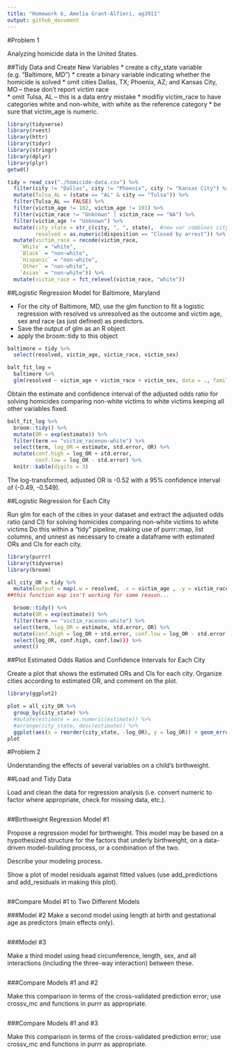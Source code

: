 ```yaml
---
title: "Homework 6, Amelia Grant-Alfieri, ag3911"
output: github_document
---
```


#Problem 1

Analyzing homicide data in the United States. 

##Tidy Data and Create New Variables
  * create a city_state variable (e.g. “Baltimore, MD”)
  * create a binary variable indicating whether the homicide is solved
  * omit cities Dallas, TX; Phoenix, AZ; and Kansas City, MO – these don’t report victim race  
  * omit Tulsa, AL – this is a data entry mistake
  * modifiy victim_race to have categories white and non-white, with white as the reference category
  * be sure that victim_age is numeric.
```r
library(tidyverse)
library(rvest)
library(httr)
library(tidyr)
library(stringr)
library(dplyr)
library(plyr)
getwd()

tidy = read_csv("./homicide-data.csv") %>%
  filter(city != "Dallas", city != "Phoenix", city != "Kansas City") %>%
  mutate(Tulsa_AL = (state == "AL" & city == "Tulsa")) %>%
  filter(Tulsa_AL == FALSE) %>%
  filter(victim_age != 102, victim_age != 101) %>%
  filter(victim_race != "Unknown" | victim_race == "NA") %>%
  filter(victim_age != "Unknown") %>%
  mutate(city_state = str_c(city, ", ", state),  #new var combines city and state
         resolved = as.numeric(disposition == "Closed by arrest")) %>% #new binary var for resolved
  mutate(victim_race = recode(victim_race,
    `White` = "white",
    `Black` = "non-white",
    `Hispanic` = "non-white",
    `Other` = "non-white",
    `Asian` = "non-white")) %>%
  mutate(victim_race = fct_relevel(victim_race, "white"))
```


##Logistic Regression Model for Baltimore, Maryland

  * For the city of Baltimore, MD, use the glm function to fit a logistic regression with resolved vs  unresolved as the outcome and victim age, sex and race (as just defined) as predictors. 
  * Save the output of glm as an R object
  * apply the  broom::tidy to this object

```r
baltimore = tidy %>%
  select(resolved, victim_age, victim_race, victim_sex)

balt_fit_log = 
  baltimore %>% 
  glm(resolved ~ victim_age + victim_race + victim_sex, data = ., family = binomial())
```

Obtain the estimate and confidence interval of the adjusted odds ratio for solving homicides comparing non-white victims to white victims keeping all other variables fixed.
```r
balt_fit_log %>% 
  broom::tidy() %>% 
  mutate(OR = exp(estimate)) %>%
  filter(term == "victim_racenon-white") %>%
  select(term, log_OR = estimate, std.error, OR) %>% 
  mutate(conf.high = log_OR + std.error,  
         conf.low = log_OR - std.error) %>%
  knitr::kable(digits = 3)
```
The log-transformed, adjusted OR is -0.52 with a 95% confidence interval of (-0.49, -0.549). 


##Logistic Regression for Each City 

Run glm for each of the cities in your dataset and extract the adjusted odds ratio (and CI) for solving homicides comparing non-white victims to white victims
Do this within a “tidy” pipeline, making use of purrr::map, list columns, and  unnest as necessary to create a dataframe with estimated ORs and CIs for each city.

```r
library(purrr)
library(tidyverse)
library(broom)

all_city_OR = tidy %>%
  mutate(output = map(.w = resolved, .x = victim_age , .y = victim_race , .z = victim_sex, ~ glm(.w ~ .x + .y + .z, data = ., family = binomial())))
##this function map isn't working for some reason... 

  broom::tidy() %>%
  mutate(OR = exp(estimate)) %>%
  filter(term == "victim_racenon-white") %>%
  select(term, log_OR = estimate, std.error, OR) %>%
  mutate(conf.high = log_OR + std.error, conf.low = log_OR - std.error)
  select(log_OR, conf.high, conf.low))) %>%    
  unnest()
```

##Plot Estimated Odds Ratios and Confidence Intervals for Each City 

Create a plot that shows the estimated ORs and CIs for each city. Organize cities according to estimated OR, and comment on the plot.

```r
library(ggplot2)

plot = all_city_OR %>%
  group_by(city_state) %>%
  #mutate(estimate = as.numeric(estimate)) %>%
  #arrange(city_state, desc(estimate)) %>%
  ggplot(aes(x = reorder(city_state, -log_OR), y = log_OR)) + geom_errorbar(aes(ymin = conf.low, ymax = conf.high, width = 0.2)) + geom_point() + labs(x = "Location", y = "log-transformed Odds Ratio", title = "The Odds of Solving Homicides for Non-White compared to White Victims by City, State") + theme(axis.text.x = element_text(angle = 90))
plot


```


#Problem 2

Understanding the effects of several variables on a child’s birthweight. 

##Load and Tidy Data

Load and clean the data for regression analysis (i.e. convert numeric to factor where appropriate, check for missing data, etc.).

```r
```

##Birthweight Regression Model #1

Propose a regression model for birthweight. This model may be based on a hypothesized structure for the factors that underly birthweight, on a data-driven model-building process, or a combination of the two. 

Describe your modeling process. 

Show a plot of model residuals against fitted values (use  add_predictions and add_residuals in making this plot).

```r
```

##Compare Model #1 to Two Different Models

###Model #2
Make a second model using length at birth and gestational age as predictors (main effects only).

```r
```

###Model #3

Make a third model using head circumference, length, sex, and all interactions (including the three-way interaction) between these. 

```r
```

###Compare Models #1 and #2

Make this comparison in terms of the cross-validated prediction error; use  crossv_mc and functions in purrr as appropriate.

```r
```

###Compare Models #1 and #3

Make this comparison in terms of the cross-validated prediction error; use  crossv_mc and functions in purrr as appropriate.

```r
```

